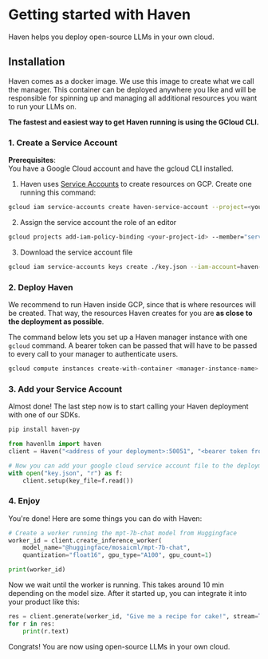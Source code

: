 # Getting started with Haven

Haven helps you deploy open-source LLMs in your own cloud.

## Installation

Haven comes as a docker image. We use this image to create what we call the manager. This container can be deployed anywhere you like and will be responsible for spinning up and managing all additional resources you want to run your LLMs on.

**The fastest and easiest way to get Haven running is using the GCloud CLI.**

### 1. Create a Service Account

**Prerequisites**:\
You have a Google Cloud account and have the gcloud CLI installed.

1. Haven uses [Service Accounts](https://cloud.google.com/iam/docs/service-account-overview) to create resources on GCP. Create one running this command:

```bash copy
gcloud iam service-accounts create haven-service-account --project=<your-project-id>
```

2. Assign the service account the role of an editor

```bash copy
gcloud projects add-iam-policy-binding <your-project-id> --member="serviceAccount:haven-service-account@<your-project-id>.iam.gserviceaccount.com" --role="roles/editor"
```

3. Download the service account file

```bash copy
gcloud iam service-accounts keys create ./key.json --iam-account=haven-service-account@<your-project-id>.iam.gserviceaccount.com
```

### 2. Deploy Haven

We recommend to run Haven inside GCP, since that is where resources will be created. That way, the resources Haven creates for you are **as close to the deployment as possible**.

The command below lets you set up a Haven manager instance with one `gcloud` command. A bearer token can be passed that will have to be passed to every call to your manager to authenticate users.

[//]: # "TODO: update registry path, add a machine type and add an auth token"

```bash copy
gcloud compute instances create-with-container <manager-instance-name> --container-image gcr.io/havenhq/haven --machine-type n1-standard-1 --container-env BEARER_TOKEN=<your-bearer-token> --tags==http-server,https-server,permissive-firewall-rule
```

### 3. Add your Service Account

Almost done! The last step now is to start calling your Haven deployment with one of our SDKs.

```bash copy
pip install haven-py
```

```python copy
from havenllm import haven
client = Haven("<address of your deployment>:50051", "<bearer token from step 2>")

# Now you can add your google cloud service account file to the deployment
with open("key.json", "r") as f:
	client.setup(key_file=f.read())
```

### 4. Enjoy

You're done! Here are some things you can do with Haven:

```python filename="python" copy
# Create a worker running the mpt-7b-chat model from Huggingface
worker_id = client.create_inference_worker(
	model_name="@huggingface/mosaicml/mpt-7b-chat",
	quantization="float16", gpu_type="A100", gpu_count=1)

print(worker_id)
```

Now we wait until the worker is running. This takes around 10 min depending on the model size. After it started up, you can integrate it into your product like this:

```python filename="python" copy
res = client.generate(worker_id, "Give me a recipe for cake!", stream=True)
for r in res:
	print(r.text)
```

Congrats! You are now using open-source LLMs in your own cloud.
